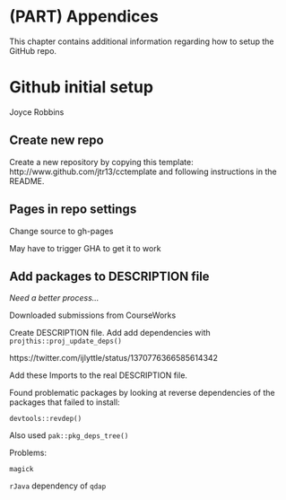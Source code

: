 # (PART) Appendices {-}

This chapter contains additional information regarding how to setup the GitHub repo.

# Github initial setup

Joyce Robbins

## Create new repo

Create a new repository by copying this template: http://www.github.com/jtr13/cctemplate and following instructions in the README.

## Pages in repo settings

Change source to gh-pages

May have to trigger GHA to get it to work

## Add packages to DESCRIPTION file

*Need a better process...*

Downloaded submissions from CourseWorks

Create DESCRIPTION file. Add add dependencies with `projthis::proj_update_deps()`

https://twitter.com/ijlyttle/status/1370776366585614342

Add these Imports to the real DESCRIPTION file.

Found problematic packages by looking at reverse dependencies of the packages that failed to install:

`devtools::revdep()`

Also used `pak::pkg_deps_tree()`

Problems:

`magick`

`rJava` dependency of `qdap`
